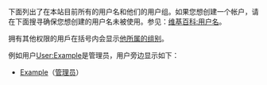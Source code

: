下面列出了在本站目前所有的用户名和他们的用户组。如果您想创建一个帐户，请在下面搜寻确保您想创建的用户名未被使用。参见：[[维基百科:用户名|维基百科:用户名]]。

拥有其他权限的用戶在括号内会显示[[Wikipedia:用户权限级别|他所属的组别]]。

例如用户[[User:Example|User:Example]]是管理员，用户旁边显示如下：

* [[User:Example|Example]]（[[Wikipedia:管理员|管理员]]）